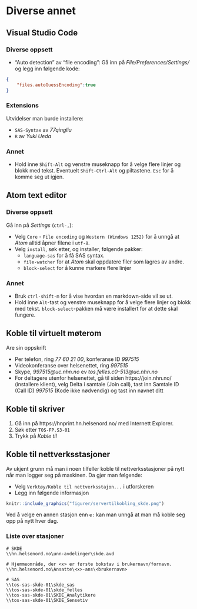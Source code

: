 # Diverse annet

## Visual Studio Code

### Diverse oppsett

- "Auto detection" av "file encoding": Gå inn på *File/Preferences/Settings/* og legg inn følgende kode:
```json
{
    "files.autoGuessEncoding":true
}
```

### Extensions

Utvidelser man burde installere:

- `SAS-Syntax` av *77qingliu*
- `R` av *Yuki Ueda*

### Annet

- Hold inne `Shift-Alt` og venstre museknapp for å velge flere linjer og blokk
med tekst. Eventuelt `Shift-Ctrl-Alt` og piltastene. `Esc` for å komme seg ut igjen.

## Atom text editor

### Diverse oppsett

Gå inn på *Settings* (`ctrl-,`):

- Velg `Core` - `File encoding` og `Western (Windows 1252)` for å unngå at
*Atom* alltid åpner filene i `utf-8`.
- Velg `install`, søk etter, og installer, følgende pakker:
  - `language-sas` for å få SAS syntax.
  - `file-watcher` for at *Atom* skal oppdatere filer som lagres av andre.
  - `block-select` for å kunne markere flere linjer

### Annet

- Bruk `ctrl-shift-m` for å vise hvordan en markdown-side vil se ut.
- Hold inne `Alt`-tast og venstre museknapp for å velge flere linjer og blokk
med tekst. `block-select`-pakken må være installert for at dette skal fungere.

## Koble til virtuelt møterom

Are sin oppskrift

- Per telefon, ring *77 60 21 00*, konferanse ID *997515*
- Videokonferanse over helsenettet, ring *997515*
- Skype, *997515@uc.nhn.no* ev *tos.felles.c0-513@uc.nhn.no*
- For deltagere utenfor helsenettet, gå til siden https://join.nhn.no/ (installere klient), velg Delta i samtale (Join call), tast inn Samtale ID (Call ID) *997515* (Kode ikke nødvendig) og tast inn navnet ditt




## Koble til skriver

1. Gå inn på https://hnprint.hn.helsenord.no/ med Internett Explorer.
2. Søk etter `TOS-FP.S3-01`
3. Trykk på *Koble til*

## Koble til nettverksstasjoner

Av ukjent grunn må man i noen tilfeller koble til nettverksstasjoner på nytt når man logger seg på maskinen. Da gjør man følgende:

- Velg `Verktøy/Koble til nettverksstajon...` i utforskeren
- Legg inn følgende informasjon

```r
knitr::include_graphics("figurer/servertilkobling_skde.png")
```

Ved å velge en annen stasjon enn `e:` kan man unngå at man må koble seg opp på nytt hver dag.

### Liste over stasjoner

```
# SKDE
\\hn.helsenord.no\unn-avdelinger\skde.avd

# Hjemmeområde, der <x> er første bokstav i brukernavn/fornavn.
\\hn.helsenord.no\Ansatte\<x>-ans\<brukernavn>

# SAS
\\tos-sas-skde-01\skde_sas
\\tos-sas-skde-01\skde_felles
\\tos-sas-skde-01\SKDE_Analytikere
\\tos-sas-skde-01\SKDE_Sensetiv
```
